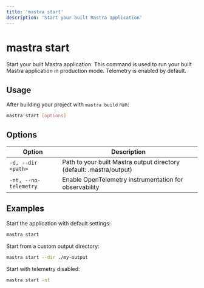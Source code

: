 ```yaml
---
title: 'mastra start'
description: 'Start your built Mastra application'
---
```


# mastra start

Start your built Mastra application. This command is used to run your built Mastra application in production mode.
Telemetry is enabled by default.

## Usage

After building your project with `mastra build` run:

```bash
mastra start [options]
```

## Options

| Option                | Description                                                          |
| --------------------- | -------------------------------------------------------------------- |
| `-d, --dir <path>`    | Path to your built Mastra output directory (default: .mastra/output) |
| `-nt, --no-telemetry` | Enable OpenTelemetry instrumentation for observability               |

## Examples

Start the application with default settings:

```bash
mastra start
```

Start from a custom output directory:

```bash
mastra start --dir ./my-output
```

Start with telemetry disabled:

```bash
mastra start -nt
```
